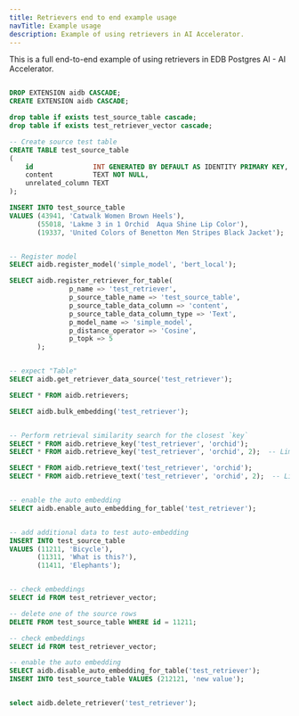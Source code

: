 ```yaml
---
title: Retrievers end to end example usage
navTitle: Example usage
description: Example of using retrievers in AI Accelerator.
---
```


This is a full end-to-end example of using retrievers in EDB Postgres AI - AI Accelerator.

```sql

DROP EXTENSION aidb CASCADE;
CREATE EXTENSION aidb CASCADE;

drop table if exists test_source_table cascade;
drop table if exists test_retriever_vector cascade;

-- Create source test table
CREATE TABLE test_source_table
(
    id               INT GENERATED BY DEFAULT AS IDENTITY PRIMARY KEY,
    content          TEXT NOT NULL,
    unrelated_column TEXT
);

INSERT INTO test_source_table
VALUES (43941, 'Catwalk Women Brown Heels'),
       (55018, 'Lakme 3 in 1 Orchid  Aqua Shine Lip Color'),
       (19337, 'United Colors of Benetton Men Stripes Black Jacket');


-- Register model
SELECT aidb.register_model('simple_model', 'bert_local');

SELECT aidb.register_retriever_for_table(
               p_name => 'test_retriever',
               p_source_table_name => 'test_source_table',
               p_source_table_data_column => 'content',
               p_source_table_data_column_type => 'Text',
               p_model_name => 'simple_model',
               p_distance_operator => 'Cosine',
               p_topk => 5
       );


-- expect "Table"
SELECT aidb.get_retriever_data_source('test_retriever');

SELECT * FROM aidb.retrievers;

SELECT aidb.bulk_embedding('test_retriever');


-- Perform retrieval similarity search for the closest `key`
SELECT * FROM aidb.retrieve_key('test_retriever', 'orchid');
SELECT * FROM aidb.retrieve_key('test_retriever', 'orchid', 2);  -- Limit to top 2 results

SELECT * FROM aidb.retrieve_text('test_retriever', 'orchid');
SELECT * FROM aidb.retrieve_text('test_retriever', 'orchid', 2);  -- Limit to top 2 results


-- enable the auto embedding
SELECT aidb.enable_auto_embedding_for_table('test_retriever');


-- add additional data to test auto-embedding
INSERT INTO test_source_table
VALUES (11211, 'Bicycle'),
       (11311, 'What is this?'),
       (11411, 'Elephants');


-- check embeddings
SELECT id FROM test_retriever_vector;

-- delete one of the source rows
DELETE FROM test_source_table WHERE id = 11211;

-- check embeddings
SELECT id FROM test_retriever_vector;

-- enable the auto embedding
SELECT aidb.disable_auto_embedding_for_table('test_retriever');
INSERT INTO test_source_table VALUES (212121, 'new value');


select aidb.delete_retriever('test_retriever');
```

